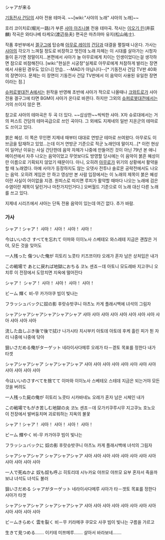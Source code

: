 シャアが来る

{{{#!html
<iframe width="420" height="315" src="http://www.youtube.com/embed/fulDQD4KwHA" frameborder="0" allowfullscreen></iframe>
}}}
[[기동전사 건담]]의 샤아 전용 테마곡. ~~[wiki:"사야의 노래" 샤아의 노래]~~

호리 코이치로(堀光一路)가 부른 [[샤아 아즈나블]] 전용 테마곡. 작사는 [[이오기 린]](井荻麟) 작곡은 와타나베 타케오(渡辺岳夫) 편곡은 마츠야마 유지(松山祐士).

작품 후반부에서 [[겔구그]]에 탑승해 [[아무로 레이]]의 [[건담]]과 대결을 펼칠때 나온다. 가사는 [[샤아]]의 각오가 느껴질 정도로 비장하고 멋진데 노래 자체는 이 시대를 살아가는 시청자들이 듣기엔 정말이지...본편에서 샤아가 늘 아무로에게 치이는 인생이었다는걸 생각하면 참으로 비참해진다. [wiki:"현실은 시궁창"실제로 아무로에게 처참하게 발리는 장면에서 사용된 경우도 있으니] 안습..
{{{#!html
<script type="text/javascript" src="http://ext.nicovideo.jp/thumb_watch/sm41222"></script><noscript><a href="http://www.nicovideo.jp/watch/sm41222">【ニコニコ動画】	シャアが来る！
</a></noscript>
}}}--MAD가 아닙니다--[* 기동전사 건담 TV판 40화의 장면이다. 문제는 이 장면이 기동전사 건담 TV판에서 이 음악이 사용된 유일한 장면이라는 점.]

[[슈퍼로봇대전 A]]에서는 원작을 반영해 초반에 샤아가 적으로 나올때나 [[크와트로]]가 샤아전용 겔구그에 타면 BGM이 샤아가 온다로 바뀐다. 하지만 그외의 [[슈퍼로봇대전]]에서는 거의 쓰이지 않은 편.

참고로 샤아의 테마곡은 두 곡 더 있다. 
{{{#!html
<iframe width="560" height="315" src="//www.youtube.com/embed/1GsQSJzmd1A" frameborder="0" allowfullscreen></iframe>
}}}
~~삽상한~~씩씩한 샤아. X차 슈로대에서는 거의 퍼스트 건담의 테마곡급으로 쓰인 곡이다. 그 외에도 지제네의 일반 지온군의 테마로도 쓰이고 있다.

{{{#!html
<iframe width="420" height="315" src="http://www.youtube.com/embed/He3erTGnbaQ" frameborder="0" allowfullscreen></iframe>
}}}
붉은 혜성. 이 쪽은 무인편 지제네 때부터 대대로 연방군 테마로 쓰여왔다. 아무로도 이 브금을 탑재하고 있었...는데 이거 연방군 기준으로 적군 노래인데 말이지...[* 이런 현상이 일어난 이유는 사실 간단한데 음악 자체가 나중에 만들어진 것이 아닌 79년 본 애니메이션에서 자주 나오는 음악이었고 무엇보다도 방영할 당시에는 이 음악이 붉흔 혜성이란 이름으로 기획되지 않았기 때문이다. 아니, 오히려 [[아무로]]가 위기의 상황에서 활약을 할 때 노래였다. 아예 사야가 등장하지도 않는 오뎃사 전투나 솔로몬 공략전에서도 나오는 음악. 오히려 게임은 안 하고 영상만 본 사람 입장에서는 이 노래의 제목이 붉은 혜성이란 사실이 어이없을 지경. 원피스로 따지면 루피가 활약할 때마다 나오는 노래에 검은 수염이란 제목이 달린거나 마찬가지인거다.] 오버월드 기준으로 이 노래 대신 다른 노래를 쓰고 있다.

지제네 시리즈에서 샤아는 단독 전용 음악이 있는데 여긴 없다. 추가 바람.

=== 가사 ===
シャア！シャア！
샤아！  샤아！
샤아！  샤아！

今はいいのさ  すべてを忘れて
이마와 이이노사  스베테오 와스레테
지금은 괜찮은 거야, 모든 것을 잊어도

一人残った  傷ついた俺が
히토리 노콧타  키즈쯔이타 오레가
혼자 남은 상처입은 내가

この戦場で  あとに戻れば地獄におちる
코노 센죠－데  아토니 모도레바 지고쿠니 오치루
이 전장에서 도망치면 지옥에 떨어진다

シャア！  シャア！
샤아！  샤아！
샤아！  샤아！

ビーム  輝く
비-무 카가야쿠
빔이 빛나는

フラッシュバックに奴の影
후랏슈밧쿠니 야츠노 카게
플래시백에 녀석의 그림자

シャアシャアシャアシャアシャアシャア
샤아 샤아 샤아  샤아 샤아 샤아
샤아 샤아 샤아  샤아 샤아 샤아

流した血しぶき後で後で拭け
나가시타 치시부키  아토데 아토데 후케
흘린 피가 튄 자리  나중에 나중에 닦아

狙いさだめる俺がターゲット
네라이사다메루  오레가 타－겓토
목표를 정한다  내가 타겟

シャアシャアシャア  シャアシャアシャア
샤아 샤아 샤아  샤아 샤아 샤아
샤아 샤아 샤아  샤아 샤아 샤아

今はいいのさすべてを捨てて
이마와 이이노사 스베테오 스테데
지금은 되는거야  모든 것을 버려도

一人残った屍の俺が
히토리 노콧타  시카바네노 오레가
혼자 남은 시체인 내가

この戦場でもがき苦しむ地獄の炎
코노 센죠－데  모가키쿠루시무 지고쿠노 호노오
이 전장에서 발버둥치며 괴로워하는 지옥의 불꽃

シャア！シャア！
샤아！  샤아！
샤아！  샤아！

ビーム 輝やく
비-무 카가야쿠
빔이  빛나는

フラッシュバックに  奴の影
후랏슈밧쿠니 야츠노 카게
플래시백에 녀석의 그림자

シャアシャアシャア  シャアシャアシャア
샤아 샤아 샤아  샤아 샤아 샤아
샤아 샤아 샤아  샤아 샤아 샤아

一人で死ぬかよ  奴も奴も呼ぶ
히토리데 시누카요  야쯔모 야쯔모 요부
혼자서 죽을까보냐  녀석도 녀석도 불러

狙いさだめる  シャアがターゲット
네라이사다메루  샤아가 타－겟토
목표를 정한다  샤아가 타겟

シャアシャアシャア  シャアシャアシャア
샤아 샤아 샤아  샤아 샤아 샤아
샤아 샤아 샤아  샤아 샤아 샤아

ビームきらめく  雲を裂く
비－무 키라메쿠  쿠모오 사쿠
빔이 빛나는 구름을 가르고

生きて見つめる…….
이키테 미쯔메루…….
살아서 바라보네…….

